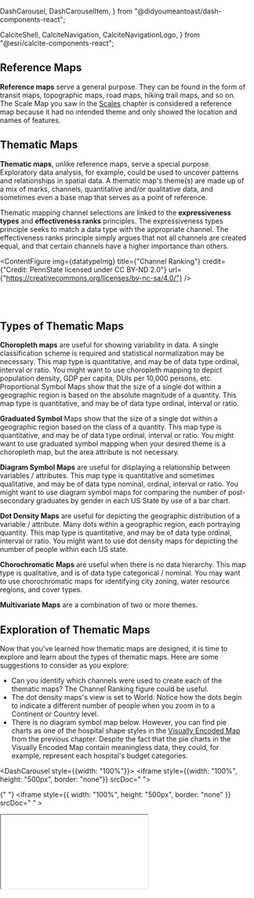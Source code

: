 
  DashCarousel,
  DashCarouselItem,
} from "@didyoumeantoast/dash-components-react";

  CalciteShell,
  CalciteNavigation,
  CalciteNavigationLogo,
} from "@esri/calcite-components-react";


## Reference Maps

**Reference maps** serve a general purpose. They can be found in the form of transit maps, topographic maps, road maps, hiking trail maps, and so on. The Scale Map you saw in the [Scales](/scale) chapter is considered a reference map because it had no intended theme and only showed the location and names of features.

## Thematic Maps

**Thematic maps**, unlike reference maps, serve a special purpose. Exploratory data analysis, for example, could be used to uncover patterns and relationships in spatial data. A thematic map's theme(s) are made up of a mix of marks, channels, quantitative and/or qualitative data, and sometimes even a base map that serves as a point of reference.

Thematic mapping channel selections are linked to the **expressiveness types** and **effectiveness ranks** principles. The expressiveness types principle seeks to match a data type with the appropriate channel. The effectiveness ranks principle simply argues that not all channels are created equal, and that certain channels have a higher importance than others.

<ContentFigure
  img={datatypeImg}
  title={"Channel Ranking"}
  credit={"Credit: PennState licensed under CC BY-ND 2.0"}
  url={"https://creativecommons.org/licenses/by-nc-sa/4.0/"}
/>

<br></br>

## Types of Thematic Maps

**Choropleth maps** are useful for showing variability in data. A single classification scheme is required and statistical normalization may be necessary. This map type is quantitative, and may be of data type ordinal, interval or ratio. You might want to use choropleth mapping to depict population density, GDP per capita, DUIs per 10,000 persons, etc.
Proportional Symbol Maps show that the size of a single dot within a geographic region is based on the absolute magnitude of a quantity. This map type is quantitative, and may be of data type ordinal, interval or ratio.

**Graduated Symbol** Maps show that the size of a single dot within a geographic region based on the class of a quantity. This map type is quantitative, and may be of data type ordinal, interval or ratio. You might want to use graduated symbol mapping when your desired theme is a choropleth map, but the area attribute is not necessary.

**Diagram Symbol Maps** are useful for displaying a relationship between variables / attributes. This map type is quantitative and sometimes qualitative, and may be of data type nominal, ordinal, interval or ratio. You might want to use diagram symbol maps for comparing the number of post-secondary graduates by gender in each US State by use of a bar chart.

**Dot Density Maps** are useful for depicting the geographic distribution of a variable / attribute. Many dots within a geographic region, each portraying quantity. This map type is quantitative, and may be of data type ordinal, interval or ratio. You might want to use dot density maps for depicting the number of people within each US state.

**Chorochromatic Maps** are useful when there is no data hierarchy. This map type is qualitative, and is of data type categorical / nominal. You may want to use chorochromatic maps for identifying city zoning, water resource regions, and cover types.

**Multivariate Maps** are a combination of two or more themes.

## Exploration of Thematic Maps

Now that you've learned how thematic maps are designed, it is time to explore and learn about the types of thematic maps. Here are some suggestions to consider as you explore:

- Can you identify which channels were used to create each of the thematic maps? The Channel Ranking figure could be useful.
- The dot density maps's view is set to World. Notice how the dots begin to indicate a different number of people when you zoom in to a Continent or Country level.
- There is no diagram symbol map below. However, you can find pie charts as one of the hospital shape styles in the [Visually Encoded Map](/visual) from the previous chapter. Despite the fact that the pie charts in the Visually Encoded Map contain meaningless data, they could, for example, represent each hospital's budget categories.

<DashCarousel style={{width: "100%"}}>
  <DashCarouselItem visible>
    <CalciteShell className="calcite-mode-dark">
      <CalciteNavigation slot="header">
        <CalciteNavigationLogo slot="logo" heading="Chorochromatic map" />
      </CalciteNavigation>
      <iframe style={{width: "100%", height: "500px", border: "none"}} srcDoc="
        <!DOCTYPE html>
        <html lang='en'>
        <head>
          <meta charset='UTF-8'>
          <meta name='viewport' content='width=device-width, initial-scale=1.0'>
          <title>Chorochromatic map</title>
          <style>
            html,
            body {
              background-color: var(--calcite-ui-foreground-2);
              padding: 0;
              margin: 0;
              width: 100vw;
              height: 100vh;
            }
          </style>
          <link rel='stylesheet' href='https://js.arcgis.com/4.30/esri/themes/dark/main.css'>
          <script src='https://js.arcgis.com/4.30/'></script>
          <script type='module' src='https://js.arcgis.com/map-components/4.30/arcgis-map-components.esm.js'></script>
        </head>
        <body>
          <arcgis-map item-id='6748f56e0bb24ec5bbc6494687a3cca0' zoom='4'>
            <arcgis-expand position='top-right'>
              <arcgis-layer-list></arcgis-layer-list>
            </arcgis-expand>
            <arcgis-legend position='bottom-left'></arcgis-legend>
          </arcgis-map>
        </body>
        </html>
      "></iframe>
    </CalciteShell>
  </DashCarouselItem>

{" "}
<DashCarouselItem>
  <CalciteShell className="calcite-mode-dark">
    <CalciteNavigation slot="header">
      <CalciteNavigationLogo slot="logo" heading="Dot density map" />
    </CalciteNavigation>
    <iframe
      style={{ width: "100%", height: "500px", border: "none" }}
      srcDoc="
      <!DOCTYPE html>
      <html lang='en'>
      <head>
        <meta charset='UTF-8'>
        <meta name='viewport' content='width=device-width, initial-scale=1.0'>
        <title>Chorochromatic map</title>
        <style>
          html,
          body {
            background-color: var(--calcite-ui-foreground-2);
            padding: 0;
            margin: 0;
            width: 100vw;
            height: 100vh;
          }
        </style>
        <link rel='stylesheet' href='https://js.arcgis.com/4.30/esri/themes/dark/main.css'>
        <script src='https://js.arcgis.com/4.30/'></script>
        <script type='module' src='https://js.arcgis.com/map-components/4.30/arcgis-map-components.esm.js'></script>
      </head>
      <body>
        <arcgis-map item-id='b247e64a3d6a45ffaa63bbba12726db3' zoom='2'>
          <arcgis-expand position='top-right'>
            <arcgis-layer-list></arcgis-layer-list>
          </arcgis-expand>
          <arcgis-legend position='bottom-left'></arcgis-legend>
        </arcgis-map>
      </body>
      </html>
    "
    ></iframe>
  </CalciteShell>
</DashCarouselItem>

  <DashCarouselItem>
    <CalciteShell className="calcite-mode-dark">
      <CalciteNavigation slot="header">
        <CalciteNavigationLogo slot="logo" heading="Choropleth and symbol map" />
      </CalciteNavigation>
      <iframe style={{width: "100%", height: "500px", border: "none"}} srcDoc="
        <!DOCTYPE html>
        <html lang='en'>
        <head>
          <meta charset='UTF-8'>
          <meta name='viewport' content='width=device-width, initial-scale=1.0'>
          <title>Chorochromatic map</title>
          <style>
            html,
            body {
              background-color: var(--calcite-ui-foreground-2);
              padding: 0;
              margin: 0;
              width: 100vw;
              height: 100vh;
            }
          </style>
          <link rel='stylesheet' href='https://js.arcgis.com/4.30/esri/themes/dark/main.css'>
          <script src='https://js.arcgis.com/4.30/'></script>
          <script type='module' src='https://js.arcgis.com/map-components/4.30/arcgis-map-components.esm.js'></script>
        </head>
        <body>
          <arcgis-map item-id='11e173a4e2f040ae80d39e44ee29467a' zoom='7.5'>
            <arcgis-expand position='top-right'>
              <arcgis-layer-list></arcgis-layer-list>
            </arcgis-expand>
            <arcgis-legend position='bottom-left'></arcgis-legend>
          </arcgis-map>
        </body>
        </html>
      "></iframe>
    </CalciteShell>
  </DashCarouselItem>
</DashCarousel>
